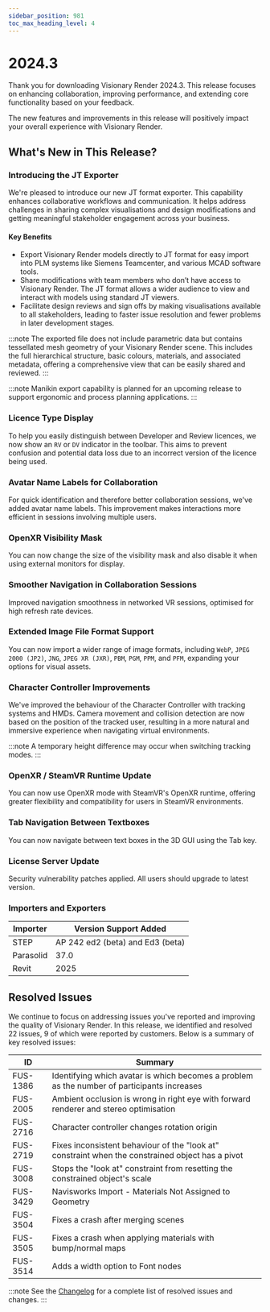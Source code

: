 ```yaml
---
sidebar_position: 981
toc_max_heading_level: 4
---
```


# 2024.3

Thank you for downloading Visionary Render 2024.3. This release focuses on enhancing collaboration, improving performance, and extending core functionality based on your feedback. 

The new features and improvements in this release will positively impact your overall experience with Visionary Render.

## What's New in This Release?

### Introducing the JT Exporter

We're pleased to introduce our new JT format exporter. This capability enhances collaborative workflows and communication. It helps address challenges in sharing complex visualisations and design modifications and getting meaningful stakeholder engagement across your business.

#### Key Benefits

- Export Visionary Render models directly to JT format for easy import into PLM systems like Siemens Teamcenter, and various MCAD software tools.
- Share modifications with team members who don’t have access to Visionary Render. The JT format allows a wider audience to view and interact with models using standard JT viewers.
- Facilitate design reviews and sign offs by making visualisations available to all stakeholders, leading to faster issue resolution and fewer problems in later development stages.

:::note
The exported file does not include parametric data but contains tessellated mesh geometry of your Visionary Render scene. This includes the full hierarchical structure, basic colours, materials, and associated metadata, offering a comprehensive view that can be easily shared and reviewed.
:::

:::note
Manikin export capability is planned for an upcoming release to support ergonomic and process planning applications.
:::

### Licence Type Display

To help you easily distinguish between Developer and Review licences, we now show an `RV` or `DV` indicator in the toolbar. This aims to prevent confusion and potential data loss due to an incorrect version of the licence being used.

### Avatar Name Labels for Collaboration

For quick identification and therefore better collaboration sessions, we've added avatar name labels. This improvement makes interactions more efficient in sessions involving multiple users.

### OpenXR Visibility Mask 

You can now change the size of the visibility mask and also disable it when using external monitors for display. 

### Smoother Navigation in Collaboration Sessions

Improved navigation smoothness in networked VR sessions, optimised for high refresh rate devices.

### Extended Image File Format Support

You can now import a wider range of image formats, including `WebP`, `JPEG 2000 (JP2)`, `JNG`, `JPEG XR (JXR)`, `PBM`, `PGM`, `PPM`, and `PFM`, expanding your options for visual assets.

### Character Controller Improvements 

We've improved the behaviour of the Character Controller with tracking systems and HMDs. Camera movement and collision detection are now based on the position of the tracked user, resulting in a more natural and immersive experience when navigating virtual environments.

:::note
A temporary height difference may occur when switching tracking modes.
:::

### OpenXR / SteamVR Runtime Update

You can now use OpenXR mode with SteamVR's OpenXR runtime, offering greater flexibility and compatibility for users in SteamVR environments.

### Tab Navigation Between Textboxes

You can now navigate between text boxes in the 3D GUI using the Tab key. 

### License Server Update

Security vulnerability patches applied. All users should upgrade to latest version.

### Importers and Exporters

| Importer | Version Support Added |
|---|---|
| STEP | AP 242 ed2 (beta) and Ed3 (beta) |
| Parasolid | 37.0 |
| Revit | 2025 |

## Resolved Issues

We continue to focus on addressing issues you've reported and improving the quality of Visionary Render. In this release, we identified and resolved 22 issues, 9 of which were reported by customers. Below is a summary of key resolved issues:

| ID | Summary |
|---|---|
| FUS-1386 | Identifying which avatar is which becomes a problem as the number of participants increases |
| FUS-2005 | Ambient occlusion is wrong in right eye with forward renderer and stereo optimisation |
| FUS-2716 | Character controller changes rotation origin |
| FUS-2719 | Fixes inconsistent behaviour of the "look at" constraint when the constrained object has a pivot |
| FUS-3008 | Stops the "look at" constraint from resetting the constrained object's scale |
| FUS-3429 | Navisworks Import - Materials Not Assigned to Geometry |
| FUS-3504 | Fixes a crash after merging scenes |
| FUS-3505 | Fixes a crash when applying materials with bump/normal maps |
| FUS-3514 | Adds a width option to Font nodes |

:::note
See the [Changelog](../../changelogs/visionary-render#20243) for a complete list of resolved issues and changes.
:::
